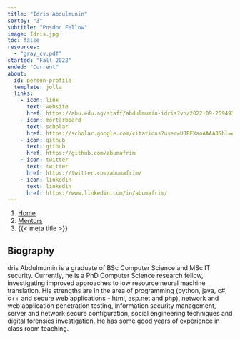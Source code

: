 ```yaml
---
title: "Idris Abdulmunin"
sortby: "3"
subtitle: "Posdoc Fellow"
image: Idris.jpg
toc: false
resources: 
  - "gray_cv.pdf"
started: "Fall 2022"
ended: "Current"
about:
  id: person-profile
  template: jolla
  links:
    - icon: link
      text: website
      href: https://abu.edu.ng/staff/abdulmumin-idris?vn/2022-09-259493.html
    - icon: mortarboard
      text: scholar
      href: https://scholar.google.com/citations?user=UJBFXaoAAAAJ&hl=en&oi=ao
    - icon: github
      text: github
      href: https://github.com/abumafrim
    - icon: twitter
      text: twitter
      href: https://twitter.com/abumafrim/
    - icon: linkedin
      text: linkedin
      href: https://www.linkedin.com/in/abumafrim/
---
```


```{=html}
<nav aria-label="breadcrumb">
  <ol class="breadcrumb">
    <li class="breadcrumb-item"><a href="../../index.html">Home</a></li>
    <li class="breadcrumb-item"><a href="../../mentors.html">Mentors</a></li>
    <li class="breadcrumb-item active" aria-current="page">{{< meta title >}}</li>
  </ol>
</nav>
```

:::{#person-profile}
:::

## Biography
dris Abdulmumin is a graduate of BSc Computer Science and MSc IT security. Currently, he is a PhD Computer Science research fellow, investigating improved approaches to low resource neural machine translation. His strengths are in the area of programming (python, java, c#, c++ and secure web applications - html, asp.net and php), network and web application penetration testing, information security management, server and network secure configuration, social engineering techniques and digital forensics investigation. He has some good years of experience in class room teaching.

